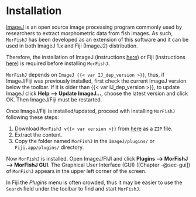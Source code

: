 # Installation

[ImageJ](https://imagej.nih.gov/ij/) is an open source image processing program commonly used by researchers to extract morphometric data from fish images. As such, `MorFishJ` has been developed as an extension of this software and it can be used in both ImageJ 1.x and Fiji (ImageJ2) distribution.

Therefore, the installation of ImageJ (instructions [here](https://imagej.nih.gov/ij/download.html)) or Fiji (instructions [here](https://imagej.net/software/fiji/downloads)) is required before installing `MorFishJ`.

::: {.callout-warning}
`MorFishJ` depends on `ImageJ {{< var IJ_dep_version >}}`, thus, if ImageJ/Fiji was previously installed, first check the current ImageJ version below the toolbar. If it is older than {{< var IJ_dep_version >}}, to update ImageJ click **Help --\> Update ImageJ...**, choose the latest version and click OK. Then ImageJ/Fiji must be restarted.
:::

Once ImageJ/Fiji is installed/updated, proceed with installing `MorFishJ` following these steps:

1. Download `MorFishJ v{{< var version >}}` from [here](https://github.com/mattiaghilardi/MorFishJ/releases/tag/v{{< var version >}}) as a `ZIP` file.
2. Extract the content.
3. Copy the folder named `MorFishJ` in the `ImageJ/plugins/` or `Fiji.app/plugins/` directory.

Now `MorFishJ` is installed. Open ImageJ/FIJI and click **Plugins --\> MorFishJ --\> MorFishJ GUI**. The Graphical User Interface (GUI) ([Chapter -@sec-gui]) of `MorFishJ` appears in the upper left corner of the screen.

::: {.callout-tip}
In Fiji the *Plugins* menu is often crowded, thus it may be easier to use the `Search` field under the toolbar to find and start `MorFishJ`.
:::
